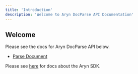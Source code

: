 ```yaml
---
title: 'Introduction'
description: 'Welcome to Aryn DocParse API Documentation'
---
```


## Welcome

Please see the docs for Aryn DocParse API below.

- [Parse Document](endpoint/parse)

Please see [here](aryn-sdk/partition) for docs about the Aryn SDK.